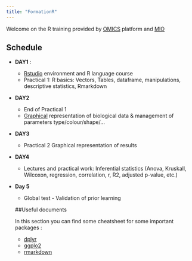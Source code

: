 ```yaml
---
title: "FormationR"
---
```


Welcome on the R training provided by [OMICS](https://www.mio.osupytheas.fr/fr/plateformes-de-recherche/ptf-omics) platform and [MIO](https://www.mio.osupytheas.fr/fr)


## Schedule 

* **DAY1** : 
  * [Rstudio](courses/Intro_R_Rstudio_2023.pdf) environment and R language course 
  * Practical 1: R basics: Vectors, Tables, dataframe, manipulations, descriptive statistics, Rmarkdown
  
* **DAY2**
  * End of Practical 1
  * [Graphical](courses/GGplot_mg.pdf) representation of biological data & management of parameters type/colour/shape/...
  
* **DAY3**
  * Practical 2 Graphical representation of results
  
* **DAY4**
  * Lectures and practical work: Inferential statistics (Anova, Kruskall, Wilcoxon, regression, correlation, r, R2, adjusted p-value, etc.)
  
* **Day 5**
  * Global test - Validation of prior learning
  
  ##Useful documents
  
  In this section you can find some cheatsheet for some important packages : 
  
  * [dplyr](docs/data-transformation_dplyr-1.pdf)
  * [ggplo2](docs/data-visualization_ggplot2-2.1.pdf)
  * [rmarkdown](docs/rmarkdown-2.0.pdf)
  



